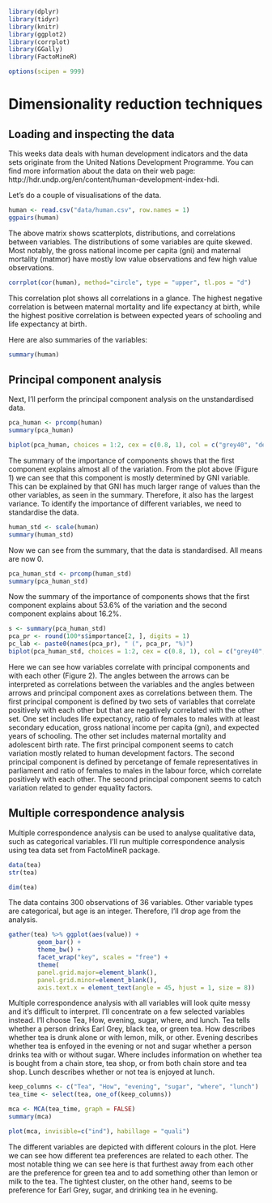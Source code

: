 ```r
library(dplyr)
library(tidyr)
library(knitr)
library(ggplot2)
library(corrplot)
library(GGally)
library(FactoMineR)
```
```r
options(scipen = 999)
```

# Dimensionality reduction techniques

## Loading and inspecting the data

This weeks data deals with human development indicators and the data sets originate from the United Nations Development Programme. You can find more information about the data on their web page: http://hdr.undp.org/en/content/human-development-index-hdi.

Let's do a couple of visualisations of the data.
```r
human <- read.csv("data/human.csv", row.names = 1)
ggpairs(human)
```

The above matrix shows scatterplots, distributions, and correlations between variables. The distributions of some variables are quite skewed. Most notably, the gross national income per capita (gni) and maternal mortality (matmor) have mostly low value observations and few high value observations.
```r
corrplot(cor(human), method="circle", type = "upper", tl.pos = "d")
```

This correlation plot shows all correlations in a glance. The highest negative correlation is between maternal mortality and life expectancy at birth, while the highest positive correlation is between expected years of schooling and life expectancy at birth.

Here are also summaries of the variables:
```r
summary(human)
```

## Principal component analysis

Next, I'll perform the principal component analysis on the unstandardised data.
```r
pca_human <- prcomp(human)
summary(pca_human)
```
```r
biplot(pca_human, choices = 1:2, cex = c(0.8, 1), col = c("grey40", "deeppink2"))
```
 

The summary of the importance of components shows that the first component explains almost all of the variation. From the plot above (Figure 1) we can see that this component is mostly determined by GNI variable. This can be explained by that GNI has much larger range of values than the other variables, as seen in the summary. Therefore, it also has the largest variance. To identify the importance of different variables, we need to standardise the data.
 
```r
human_std <- scale(human)
summary(human_std)
```
 Now we can see from the summary, that the data is standardised. All means are now 0.
 
```r
pca_human_std <- prcomp(human_std)
summary(pca_human_std)
```
 Now the summary of the importance of components shows that the first component explains about 53.6% of the variation and the second component explains about 16.2%.
 
```r
s <- summary(pca_human_std)
pca_pr <- round(100*s$importance[2, ], digits = 1)
pc_lab <- paste0(names(pca_pr), " (", pca_pr, "%)")
biplot(pca_human_std, choices = 1:2, cex = c(0.8, 1), col = c("grey40", "deeppink2"), xlab = pc_lab[1], ylab = pc_lab[2])
```
 
Here we can see how variables correlate with principal components and with each other (Figure 2). The angles between the arrows can be interpreted as correlations between the variables and the angles between arrows and principal component axes as correlations between them. The first principal component is defined by two sets of variables that correlate positively with each other but that are negatively correlated with the other set. One set includes life expectancy, ratio of females to males with at least secondary education, gross national income per capita (gni), and expected years of schooling. The other set includes maternal mortality and adolescent birth rate. The first principal component seems to catch variation mostly related to human development factors. The second principal component is defined by percetange of female representatives in parliament and ratio of females to males in the labour force, which correlate positively with each other. The second principal component seems to catch variation related to gender equality factors.

## Multiple correspondence analysis

Multiple correspondence analysis can be used to analyse qualitative data, such as categorical variables. I'll run multiple correspondence analysis using tea data set from FactoMineR package.

```r
data(tea)
str(tea)
```
```r
dim(tea)
```
The data contains 300 observations of 36 variables. Other variable types are categorical, but age is an integer. Therefore, I'll drop age from the analysis.

```r
gather(tea) %>% ggplot(aes(value)) + 
        geom_bar() +
        theme_bw() +
        facet_wrap("key", scales = "free") +
        theme(
        panel.grid.major=element_blank(), 
        panel.grid.minor=element_blank(),
        axis.text.x = element_text(angle = 45, hjust = 1, size = 8))
```

Multiple correspondence analysis with all variables will look quite messy and it's difficult to interpret. I'll concentrate on a few selected variables instead. I'll choose Tea, How, evening, sugar, where, and lunch. Tea tells whether a person drinks Earl Grey, black tea, or green tea. How describes whether tea is drunk alone or with lemon, milk, or other. Evening describes whether tea is enfoyed in the evening or not and sugar whether a person drinks tea with or without sugar. Where includes information on whether tea is bought from a chain store, tea shop, or from both chain store and tea shop. Lunch describes whether or not tea is enjoyed at lunch.
```r
keep_columns <- c("Tea", "How", "evening", "sugar", "where", "lunch")
tea_time <- select(tea, one_of(keep_columns))
```
```r
mca <- MCA(tea_time, graph = FALSE)
summary(mca)
```


```r
plot(mca, invisible=c("ind"), habillage = "quali")
```


The different variables are depicted with different colours in the plot. Here we can see how different tea preferences are related to each other. The most notable thing we can see here is that furthest away from each other are the preference for green tea and to add something other than lemon or milk to the tea. The tightest cluster, on the other hand, seems to be preference for Earl Grey, sugar, and drinking tea in he evening.
